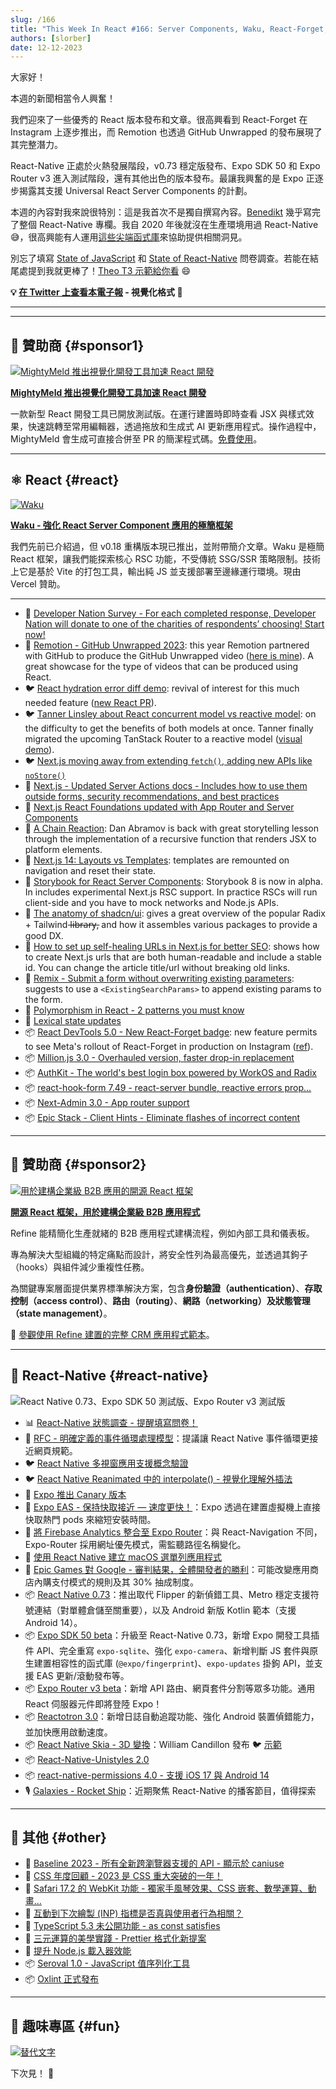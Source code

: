 ```yaml
---
slug: /166
title: "This Week In React #166: Server Components, Waku, React-Forget, React-Native, Expo, Million, Remotion, Next.js, Storybook, Remix, AuthKit, Expo Router, Reactotron, Unistyles, Skia, SEO, CSS, Oxlint..."
authors: [slorber]
date: 12-12-2023
---
```


大家好！

本週的新聞相當令人興奮！

我們迎來了一些優秀的 React 版本發布和文章。很高興看到 React-Forget 在 Instagram 上逐步推出，而 Remotion 也透過 GitHub Unwrapped 的發布展現了其完整潛力。

React-Native 正處於火熱發展階段，v0.73 穩定版發布、Expo SDK 50 和 Expo Router v3 進入測試階段，還有其他出色的版本發布。最讓我興奮的是 Expo 正逐步揭露其支援 Universal React Server Components 的計劃。

本週的內容對我來說很特別：這是我首次不是獨自撰寫內容。[Benedikt](https://twitter.com/bndkt) 幾乎寫完了整個 React-Native 專欄。我自 2020 年後就沒在生產環境用過 React-Native 😅，很高興能有人運用[這些尖端函式庫](https://github.com/bndkt/sharemystack)來協助提供相關洞見。

別忘了填寫 [State of JavaScript](https://stateofjs.com/en-US) 和 [State of React-Native](https://stateofreactnative.com/) 問卷調查。若能在結尾處提到我就更棒了！[Theo T3 示範給你看](https://youtube.com/clip/UgkxDdNASo6xNS710ODcjMx0WW4HtTxIYbrA?si=G0rAnDKOQwHqh_ED) 😄

<!-- truncate -->

**💡 [在 Twitter 上查看本電子報](https://slo.im/thread) - 視覺化格式 🎨**

---


<Support />

---

## 💸 贊助商 {#sponsor1}

[![MightyMeld 推出視覺化開發工具加速 React 開發](/emails/issues/166/mightymeldthisweekinreact.jpg)](https://www.mightymeld.com/?utm_source=thisweekinreact&utm_medium=newsletter&utm_campaign=1&utm_content=top)

**[MightyMeld 推出視覺化開發工具加速 React 開發](https://www.mightymeld.com/?utm_source=thisweekinreact&utm_medium=newsletter&utm_campaign=1&utm_content=top)**

一款新型 React 開發工具已開放測試版。在運行建置時即時查看 JSX 與樣式效果，快速跳轉至常用編輯器，透過拖放和生成式 AI 更新應用程式。操作過程中，MightyMeld 會生成可直接合併至 PR 的簡潔程式碼。[免費使用](https://www.mightymeld.com/?utm_source=thisweekinreact&utm_medium=newsletter&utm_campaign=1&utm_content=body)。

---

## ⚛️ React {#react}

[![Waku](/emails/issues/166/waku.jpg)](https://waku.gg/blog/introducing-waku)

[**Waku - 強化 React Server Component 應用的極簡框架**](https://waku.gg/blog/introducing-waku)

我們先前已介紹過，但 v0.18 重構版本現已推出，並附帶簡介文章。Waku 是極簡 React 框架，讓我們能探索核心 RSC 功能，不受傳統 SSG/SSR 策略限制。技術上它是基於 Vite 的打包工具，輸出純 JS 並支援部署至邊緣運行環境。現由 Vercel 贊助。

---

- 💸 [Developer Nation Survey - For each completed response, Developer Nation will donate to one of the charities of respondents’ choosing! Start now!](https://developereconomics.net/?member_id=thisweekinreact&utm_medium=nl_ad2)
- 🍿 [Remotion - GitHub Unwrapped 2023](https://githubunwrapped.com/): this year Remotion partnered with GitHub to produce the GitHub Unwrapped video ([here is mine](https://twitter.com/sebastienlorber/status/1734622460547342693)). A great showcase for the type of videos that can be produced using React.
- 🐦 [React hydration error diff demo](https://twitter.com/samijaber_/status/1734332721634099282): revival of interest for this much needed feature ([new React PR](https://github.com/facebook/react/pull/27808)).
- 🐦 [Tanner Linsley about React concurrent model vs reactive model](https://twitter.com/tannerlinsley/status/1732474127712481371): on the difficulty to get the benefits of both models at once. Tanner finally migrated the upcoming TanStack Router to a reactive model ([visual demo](https://x.com/aryan__deora/status/1733164876170764409)).
- 🐦 [Next.js moving away from extending `fetch()`, adding new APIs like `noStore()`](https://twitter.com/leeerob/status/1733154383410684148)
- 📖 [Next.js - Updated Server Actions docs - Includes how to use them outside forms, security recommendations, and best practices](https://nextjs.org/docs/app/building-your-application/data-fetching/server-actions-and-mutations)
- 📖 [Next.js React Foundations updated with App Router and Server Components](https://nextjs.org/learn/react-foundations)
- 📜 [A Chain Reaction](https://overreacted.io/a-chain-reaction/): Dan Abramov is back with great storytelling lesson through the implementation of a recursive function that renders JSX to platform elements.
- 📜 [Next.js 14: Layouts vs Templates](https://www.builder.io/blog/nextjs-14-layouts-templates): templates are remounted on navigation and reset their state.
- 📜 [Storybook for React Server Components](https://storybook.js.org/blog/storybook-react-server-components/): Storybook 8 is now in alpha. In includes experimental Next.js RSC support. In practice RSCs will run client-side and you have to mock networks and Node.js APIs.
- 📜 [The anatomy of shadcn/ui](https://manupa.dev/blog/anatomy-of-shadcn-ui): gives a great overview of the popular Radix + Tailwind l̶i̶b̶r̶a̶r̶y̶, and how it assembles various packages to provide a good DX.
- 📜 [How to set up self-healing URLs in Next.js for better SEO](https://mikebifulco.com/posts/self-healing-urls-nextjs-seo): shows how to create Next.js urls that are both human-readable and include a stable id. You can change the article title/url without breaking old links.
- 📜 [Remix - Submit a form without overwriting existing parameters](https://www.jacobparis.com/content/existing-params): suggests to use a `<ExistingSearchParams>` to append existing params to the form.
- 📜 [Polymorphism in React - 2 patterns you must know](https://www.bekk.christmas/post/2023/01/polymorphism-in-react)
- 📜 [Lexical state updates](https://dio.la/article/lexical-state-updates)
- 📦 [React DevTools 5.0 - New React-Forget badge](https://github.com/facebook/react/pull/27759): new feature permits to see Meta's rollout of React-Forget in production on Instagram ([ref](https://twitter.com/sebastienlorber/status/1734607171030303186)).
- 📦 [Million.js 3.0 - Overhauled version, faster drop-in replacement](https://million.dev/blog/million-3)
- 📦 [AuthKit - The world's best login box powered by WorkOS and Radix](https://www.authkit.com/)
- 📦 [react-hook-form 7.49 - react-server bundle, reactive errors prop...](https://github.com/react-hook-form/react-hook-form/releases/tag/v7.49.0)
- 📦 [Next-Admin 3.0 - App router support](https://github.com/premieroctet/next-admin/releases/tag/%40premieroctet%2Fnext-admin%403.0.0)
- 📦 [Epic Stack - Client Hints - Eliminate flashes of incorrect content](https://github.com/epicweb-dev/client-hints)

<SubscribeFormEmbed placement="middle" />

---

## 💸 贊助商 {#sponsor2}

[![用於建構企業級 B2B 應用的開源 React 框架](/emails/issues/166/about.jpg)](https://s.refine.dev/github-repo)

**[開源 React 框架，用於建構企業級 B2B 應用程式](https://s.refine.dev/github-repo)**

Refine 能精簡化生產就緒的 B2B 應用程式建構流程，例如內部工具和儀表板。

專為解決大型組織的特定痛點而設計，將安全性列為最高優先，並透過其鉤子（hooks）與組件減少重複性任務。

為關鍵專案層面提供業界標準解決方案，包含**身份驗證（authentication）**、**存取控制（access control）**、**路由（routing）**、**網路（networking）**及**狀態管理（state management）**。

🌱 [參觀使用 Refine 建置的完整 CRM 應用程式範本](https://s.refine.dev/crm-app)。

---

## 📱 React-Native {#react-native}

![React Native 0.73、Expo SDK 50 測試版、Expo Router v3 測試版](/emails/issues/166/rnheader.jpg)

- 📊 [React-Native 狀態調查 - 提醒填寫問卷！](https://survey.stateofreactnative.com/)
- 🚧 [RFC - 明確定義的事件循環處理模型](https://github.com/react-native-community/discussions-and-proposals/pull/744)：提議讓 React Native 事件循環更接近網頁規範。
- 🐦 [React Native 多視窗應用支援概念驗證](https://x.com/o_kwasniewski/status/1734198386612388263)
- 🐦 [React Native Reanimated 中的 interpolate() - 視覺化理解外插法](https://x.com/kacperkapusciak/status/1732794213371097491)
- 📖 [Expo 推出 Canary 版本](https://docs.expo.dev/versions/latest/#canary-releases)
- 📜 [Expo EAS - 保持快取接近 — 速度更快！](https://expo.dev/changelog/2023/12-07-cocoapods-cache#how-to-speed-up-cocoapods)：Expo 透過在建置虛擬機上直接快取熱門 pods 來縮短安裝時間。
- 📜 [將 Firebase Analytics 整合至 Expo Router](https://tinybytelabs.com/blog/integrate-firebase-analytics-to-expo-router)：與 React-Navigation 不同，Expo-Router 採用網址優先模式，需監聽路徑名稱變化。
- 📜 [使用 React Native 建立 macOS 選單列應用程式](https://www.oskarkwasniewski.dev/blog/create-react-native-macos-menubar-app)
- 📜 [Epic Games 對 Google - 審判結果，全體開發者的勝利](https://www.epicgames.com/site/en-US/news/epic-v-google-trial-verdict-a-win-for-all-developers)：可能改變應用商店內購支付模式的規則及其 30% 抽成制度。
- 📦 [React Native 0.73](https://reactnative.dev/blog/2023/12/06/0.73-debugging-improvements-stable-symlinks)：推出取代 Flipper 的新偵錯工具、Metro 穩定支援符號連結（對單體倉儲至關重要），以及 Android 新版 Kotlin 範本（支援 Android 14）。
- 📦 [Expo SDK 50 beta](https://expo.dev/changelog/2023/12-12-sdk-50-beta)：升級至 React-Native 0.73，新增 Expo 開發工具插件 API、完全重寫 `expo-sqlite`、強化 `expo-camera`、新增判斷 JS 套件與原生建置相容性的函式庫 (`@expo/fingerprint`)、`expo-updates` 掛鉤 API，並支援 EAS 更新/滾動發布等。
- 📦 [Expo Router v3 beta](https://blog.expo.dev/expo-router-v3-beta-is-now-available-eab52baf1e3e)：新增 API 路由、網頁套件分割等眾多功能。通用 React 伺服器元件即將登陸 Expo！
- 📦 [Reactotron 3.0](https://shift.infinite.red/announcing-reactotron-3-0-934b5a221bda)：新增日誌自動追蹤功能、強化 Android 裝置偵錯能力，並加快應用啟動速度。
- 📦 [React Native Skia - 3D 變換](https://github.com/Shopify/react-native-skia/pull/2033)：William Candillon 發布 🐦 [示範](https://x.com/wcandillon/status/1733972374930837776)
- 📦 [React-Native-Unistyles 2.0](https://reactnativeunistyles.vercel.app/)
- 📦 [react-native-permissions 4.0 - 支援 iOS 17 與 Android 14](https://github.com/zoontek/react-native-permissions/releases/tag/4.0.0)
- 🎙️ [Galaxies - Rocket Ship](https://podcast.galaxies.dev/)：近期聚焦 React-Native 的播客節目，值得探索

---

## 🔀 其他 {#other}

- 📜 [Baseline 2023 - 所有全新跨瀏覽器支援的 API - 顯示於 caniuse](https://web.dev/blog/baseline2023)
- 📜 [CSS 年度回顧 - 2023 是 CSS 重大突破的一年！](https://developer.chrome.com/blog/css-wrapped-2023)
- 📜 [Safari 17.2 的 WebKit 功能 - 獨家手風琴效果、CSS 嵌套、數學運算、動畫...](https://webkit.org/blog/14787/webkit-features-in-safari-17-2/)
- 📜 [互動到下次繪製 (INP) 指標是否真與使用者行為相關？](https://www.speedcurve.com/blog/INP-user-experience-correlation/)
- 📜 [TypeScript 5.3 未公開功能 - as const satisfies](https://www.totaltypescript.com/the-typescript-5-3-feature-they-didn-t-tell-you-about)
- 📜 [三元運算的美學實踐 - Prettier 格式化新提案](https://pedrocattori.dev/blog/ternaries-could-be-beautiful)
- 📜 [提升 Node.js 載入器效能](https://sentry.engineering/blog/improving-nodejs-loader-performance)
- 📦 [Seroval 1.0 - JavaScript 值序列化工具](https://github.com/lxsmnsyc/seroval)
- 📦 [Oxlint 正式發布](https://oxc-project.github.io/blog/2023-12-12-announcing-oxlint.html)

---

## 🤭 趣味專區 {#fun}

[![替代文字](/emails/issues/166/meme.jpg)](https://twitter.com/sebastienlorber/status/1733126141915906550)

下次見！ 👋